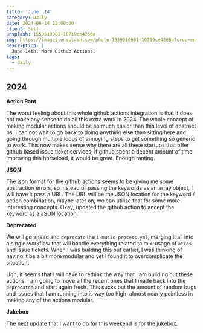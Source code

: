 ```yaml
---
title: 'June: 14'
category: Daily
date: 2024-06-14 12:00:00
client: Self
unsplash: 1559510981-10719ce4266a
img: https://images.unsplash.com/photo-1559510981-10719ce4266a?crop=entropy&cs=srgb&fm=jpg&ixid=MnwzNjM5Nzd8MHwxfHJhbmRvbXx8fHx8fHx8fDE2ODE3NDg2ODY&ixlib=rb-4.0.3&q=85
description: |
  June 14th. More Github Actions.
tags:
  - daily
---
```



## 2024

**Action Rant**

The worst feeling about this whole github actions integration is that it does not make any sense to do all this extra work in 2024.
The whole concept of making modular actions should be so much easier than this level of abstract bs. 
I can not wait to go back to doing anything else than sitting here and going through multiple loops of annoying steps to get something so generic to work.
This now makes sense why there are all these startups that offer github based issue ticket services, if github spent a decent amount of time improving this horseload, it would be great.
Enough ranting.

**JSON**

The json format for the github actions seems to be giving me some abstraction errors, so instead of passing the keywords as an array object, I will have it pass a URL.
The URL will be the JSON location for the keyword / action combination, maybe later on, we can utilize that for some more interesting concepts.
Okay, updated the github action to accept the keyword as a JSON location.

**Deprecated**

We will go ahead and `deprecate` the `i-music-process.yml`, merging it all into a single workflow that will handle everything related to mix-usage of `atlas` and issue tickets.
When I was building this out earlier, I was thinking of having it be a bit more modular and yet I found it to overcomplicate the situation.

Ugh, it seems that I will have to rethink the way that I am building out these actions, I am going to move all the recent ones that I made back into the `deprecated` and start again fresh.
This sucks but the amount of random bugs and issues that I am running into is way too high, almost nearly pointless in making any of the actions modular.


**Jukebox**

The next update that I want to do for this weekend is for the jukebox.
